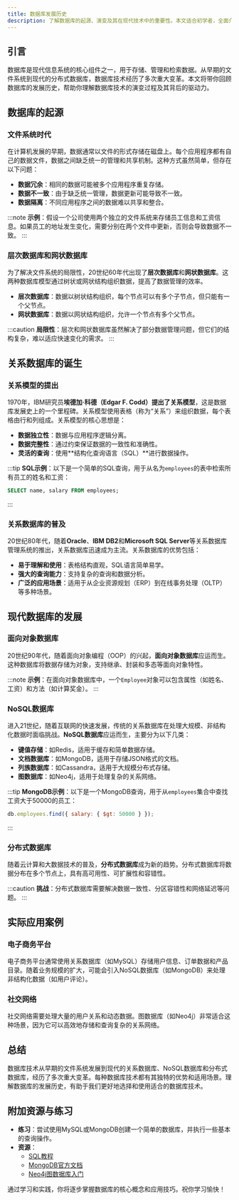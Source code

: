 ```yaml
---
title: 数据库发展历史
description: 了解数据库的起源、演变及其在现代技术中的重要性。本文适合初学者，全面介绍数据库的发展历程。
---
```


## 引言

数据库是现代信息系统的核心组件之一，用于存储、管理和检索数据。从早期的文件系统到现代的分布式数据库，数据库技术经历了多次重大变革。本文将带你回顾数据库的发展历史，帮助你理解数据库技术的演变过程及其背后的驱动力。

## 数据库的起源

### 文件系统时代

在计算机发展的早期，数据通常以文件的形式存储在磁盘上。每个应用程序都有自己的数据文件，数据之间缺乏统一的管理和共享机制。这种方式虽然简单，但存在以下问题：

- **数据冗余**：相同的数据可能被多个应用程序重复存储。
- **数据不一致**：由于缺乏统一管理，数据更新可能导致不一致。
- **数据隔离**：不同应用程序之间的数据难以共享和整合。

:::note
**示例**：假设一个公司使用两个独立的文件系统来存储员工信息和工资信息。如果员工的地址发生变化，需要分别在两个文件中更新，否则会导致数据不一致。
:::

### 层次数据库和网状数据库

为了解决文件系统的局限性，20世纪60年代出现了**层次数据库**和**网状数据库**。这两种数据库模型通过树状或网状结构组织数据，提高了数据管理的效率。

- **层次数据库**：数据以树状结构组织，每个节点可以有多个子节点，但只能有一个父节点。
- **网状数据库**：数据以网状结构组织，允许一个节点有多个父节点。

:::caution
**局限性**：层次和网状数据库虽然解决了部分数据管理问题，但它们的结构复杂，难以适应快速变化的需求。
:::

## 关系数据库的诞生

### 关系模型的提出

1970年，IBM研究员**埃德加·科德（Edgar F. Codd）**提出了**关系模型**，这是数据库发展史上的一个里程碑。关系模型使用表格（称为“关系”）来组织数据，每个表格由行和列组成。关系模型的核心思想是：

- **数据独立性**：数据与应用程序逻辑分离。
- **数据完整性**：通过约束保证数据的一致性和准确性。
- **灵活的查询**：使用**结构化查询语言（SQL）**进行数据操作。

:::tip
**SQL示例**：以下是一个简单的SQL查询，用于从名为`employees`的表中检索所有员工的姓名和工资：
```sql
SELECT name, salary FROM employees;
```
:::

### 关系数据库的普及

20世纪80年代，随着**Oracle**、**IBM DB2**和**Microsoft SQL Server**等关系数据库管理系统的推出，关系数据库迅速成为主流。关系数据库的优势包括：

- **易于理解和使用**：表格结构直观，SQL语言简单易学。
- **强大的查询能力**：支持复杂的查询和数据分析。
- **广泛的应用场景**：适用于从企业资源规划（ERP）到在线事务处理（OLTP）等多种场景。

## 现代数据库的发展

### 面向对象数据库

20世纪90年代，随着面向对象编程（OOP）的兴起，**面向对象数据库**应运而生。这种数据库将数据存储为对象，支持继承、封装和多态等面向对象特性。

:::note
**示例**：在面向对象数据库中，一个`Employee`对象可以包含属性（如姓名、工资）和方法（如计算奖金）。
:::

### NoSQL数据库

进入21世纪，随着互联网的快速发展，传统的关系数据库在处理大规模、非结构化数据时面临挑战。**NoSQL数据库**应运而生，主要分为以下几类：

- **键值存储**：如Redis，适用于缓存和简单数据存储。
- **文档数据库**：如MongoDB，适用于存储JSON格式的文档。
- **列族数据库**：如Cassandra，适用于大规模分布式存储。
- **图数据库**：如Neo4j，适用于处理复杂的关系网络。

:::tip
**MongoDB示例**：以下是一个MongoDB查询，用于从`employees`集合中查找工资大于50000的员工：
```javascript
db.employees.find({ salary: { $gt: 50000 } });
```
:::

### 分布式数据库

随着云计算和大数据技术的普及，**分布式数据库**成为新的趋势。分布式数据库将数据分布在多个节点上，具有高可用性、可扩展性和容错性。

:::caution
**挑战**：分布式数据库需要解决数据一致性、分区容错性和网络延迟等问题。
:::

## 实际应用案例

### 电子商务平台

电子商务平台通常使用关系数据库（如MySQL）存储用户信息、订单数据和产品目录。随着业务规模的扩大，可能会引入NoSQL数据库（如MongoDB）来处理非结构化数据（如用户评论）。

### 社交网络

社交网络需要处理大量的用户关系和动态数据。图数据库（如Neo4j）非常适合这种场景，因为它可以高效地存储和查询复杂的关系网络。

## 总结

数据库技术从早期的文件系统发展到现代的关系数据库、NoSQL数据库和分布式数据库，经历了多次重大变革。每种数据库技术都有其独特的优势和适用场景。理解数据库的发展历史，有助于我们更好地选择和使用适合的数据库技术。

## 附加资源与练习

- **练习**：尝试使用MySQL或MongoDB创建一个简单的数据库，并执行一些基本的查询操作。
- **资源**：
  - [SQL教程](https://www.w3schools.com/sql/)
  - [MongoDB官方文档](https://docs.mongodb.com/)
  - [Neo4j图数据库入门](https://neo4j.com/developer/get-started/)

通过学习和实践，你将逐步掌握数据库的核心概念和应用技巧。祝你学习愉快！